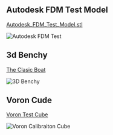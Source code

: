 ## Autodesk FDM Test Model 

[Autodesk_FDM_Test_Model.stl](https://github.com/JamesD3d/info3d/blob/253c6bed1749104d317baeef4e10b498352df2b7/public/models/Autodesk_test.stl)

![Autodesk FDM Test](public/models/autdesktest.gif)

## 3d Benchy
[The Clasic Boat](https://github.com/JamesD3d/info3d/blob/253c6bed1749104d317baeef4e10b498352df2b7/public/models/3DBenchy.3mf)



<picture>
 <img src="/models/benchy.png" alt="3D Benchy" loading="lazy" decoding="async" />
</picture>

## Voron Cude
[Voron Test Cube](https://github.com/JamesD3d/info3d/blob/253c6bed1749104d317baeef4e10b498352df2b7/public/models/Voron_Design_Cube_v7.3mf)

![Voron Calibraiton Cube](public/models/voroncube.png)

